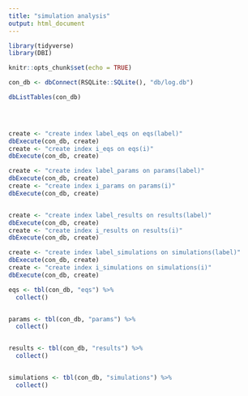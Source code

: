 ```yaml
---
title: "simulation analysis"
output: html_document
---
```


```r

library(tidyverse)
library(DBI)

knitr::opts_chunk$set(echo = TRUE)

con_db <- dbConnect(RSQLite::SQLite(), "db/log.db")

dbListTables(con_db)
  




```


```r
create <- "create index label_eqs on eqs(label)"
dbExecute(con_db, create)
create <- "create index i_eqs on eqs(i)"
dbExecute(con_db, create)

create <- "create index label_params on params(label)"
dbExecute(con_db, create)
create <- "create index i_params on params(i)"
dbExecute(con_db, create)


create <- "create index label_results on results(label)"
dbExecute(con_db, create)
create <- "create index i_results on results(i)"
dbExecute(con_db, create)

create <- "create index label_simulations on simulations(label)"
dbExecute(con_db, create)
create <- "create index i_simulations on simulations(i)"
dbExecute(con_db, create)
```


```r
eqs <- tbl(con_db, "eqs") %>% 
  collect() 


params <- tbl(con_db, "params") %>% 
  collect()


results <- tbl(con_db, "results") %>% 
  collect()


simulations <- tbl(con_db, "simulations") %>% 
  collect() 



```






